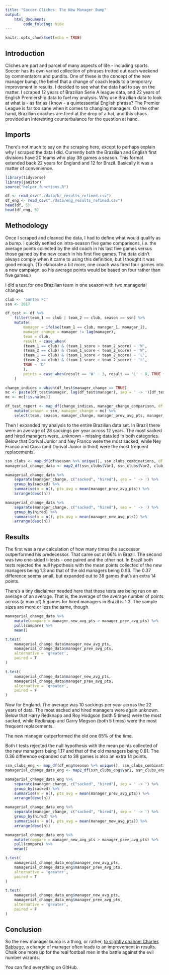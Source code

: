 ```yaml
---
title: "Soccer Cliches: The New Manager Bump"
output: 
    html_document:
        code_folding: hide
---
```


```r
knitr::opts_chunk$set(echo = TRUE)
```

## Introduction

Cliches are part and parcel of many aspects of life - including sports. Soccer has its own varied collection of phrases trotted out each weekend by commentators and pundits. One of these is the concept of the new manager bump, the belief that a change of coach  leads to a temporary improvement in results.
I decided to see what the data had to say on the matter. I scraped 12 years of Brazilian Serie A league data, and 22 years of English Premiership data to fuel my analysis. Why use Brazilian data to look at what is - as far as I know - a quintessential English phrase? The Premier League is far too sane when it comes to changing managers. On the other hand, Brazilian coaches are fired at the drop of a hat, and this chaos provided an interesting counterbalance for the question at hand.

## Imports

There's not much to say on the scraping here, except to perhaps explain why I scraped the data I did. Currently both the Brazilian and English first divisions have 20 teams who play 38 games a season. This format extended back 22 years for England and 12 for Brazil. Basically it was a matter of convenience.

```r
library(tidyverse)
library(janitor)
source("helper_functions.R")

df <- read_csv("./data/br_results_refined.csv")
df_eng <- read_csv("./data/eng_results_refined.csv")
head(df, 5)
head(df_eng, 5)
```

## Methodology

Once I scraped and cleaned the data, I had to define what would qualify as a bump. I quickly settled on intra-season five game comparisons, i.e. the average points collected by the old coach in his last five games versus those gained by the new coach in his first five games. The data didn't always comply when it came to using this definition, but I thought it was good enough. (To elaborate a bit more, one coach was fired four games into a new campaign, so his average points would be based on four rather than five games.)

I did a test for one Brazilian team in one season with two managerial changes.

```r
club <- 'Santos FC'
ssn <- 2017

df_test <- df %>%  
    filter(team_1 == club | team_2 == club, season == ssn) %>%
    mutate(
        manager = ifelse(team_1 == club, manager_1, manager_2),
        manager_change = manager != lag(manager),
        team = club,
        result = case_when(
        (team_1 == club) & (team_1_score > team_2_score) ~ 'W',
        (team_2 == club) & (team_1_score < team_2_score) ~ 'W',
        (team_1 == club) & (team_1_score < team_2_score) ~ 'L',
        (team_2 == club) & (team_1_score > team_2_score) ~ 'L',
        TRUE ~ 'D'
        ),
        points = case_when(result == 'W' ~ 3, result == 'L' ~ 0, TRUE ~ 1)
    )

change_indices = which(df_test$manager_change == TRUE)
mc <- paste(df_test$manager, lag(df_test$manager), sep = ' -> ')[df_test$manager_change == TRUE]
mc <- mc[!is.na(mc)]

df_test_report <- map_df(change_indices, manager_change_comparison, df = df_test) %>% 
    mutate(season = ssn, manager_change = mc) %>% 
    select(team, season, manager_change, manager_prev_avg_pts, manager_new_avg_pts)
```

Then I expanded my analysis to the entire Brazilian data set. In Brazil there were an average of 28 sackings per year across 12 years. The most sacked and hired managers were…unknown - missing data led in both categories. Below that Dorival Junior and Ney Franco were the most sacked, while Ney Franco and Cuca (and Dorival Junior in third) were the most frequent replacements.

```r
ssn_clubs <- map_df(df$season %>% unique(), ssn_clubs_combinations, df = df)
managerial_change_data <- map2_df(ssn_clubs$Var1, ssn_clubs$Var2, club_ssn_data, df = df)

managerial_change_data %>%
    separate(manager_change, c("sacked", "hired"), sep = ' -> ') %>%
    group_by(sacked) %>%
    summarise(n = n(), pts_avg = mean(manager_prev_avg_pts)) %>%
    arrange(desc(n))

managerial_change_data %>%
    separate(manager_change, c("sacked", "hired"), sep = ' -> ') %>%
    group_by(hired) %>%
    summarise(n = n(), pts_avg = mean(manager_new_avg_pts)) %>%
    arrange(desc(n))
```

## Results

The first was a raw calculation of how many times the successor outperformed his predecessor. That came out at 66% in Brazil. The second was two one-sided t-tests - one paired and the other not. In Brazil both tests rejected the null hypothesis with the mean points collected of the new managers being 1.3 and that of the old managers being 0.93. The 0.37 difference seems small, but expanded out to 38 games that's an extra 14 points.

There's a tiny disclaimer needed here that these tests are being run on an average of an average. That is, the average of the average number of points across (a max of) 5 games for hired managers in Brazil is 1.3. The sample sizes are more or less the same, though.

```r
managerial_change_data %>% 
    mutate(compare = manager_new_avg_pts > manager_prev_avg_pts) %>% 
    pull(compare) %>% 
    mean()

t.test(
    managerial_change_data$manager_new_avg_pts,
    managerial_change_data$manager_prev_avg_pts,
    alternative = 'greater',
    paired = T
)

t.test(
    managerial_change_data$manager_new_avg_pts,
    managerial_change_data$manager_prev_avg_pts,
    alternative = 'greater',
    paired = F
)
```

Now for England. The average was 10 sackings per year across the 22 years of data. The most sacked and hired managers were again unknown. Below that Harry Redknapp and Roy Hodgson (both 5 times) were the most sacked, while Redknapp and Garry Megson (both 5 times) were the most frequent replacements.

The new manager outperformed the old one 65% of the time. 

Both t tests rejected the null hypothesis with the mean points collected of the new managers being 1.17 and that of the old managers being 0.81. The 0.36 difference expanded out to 38 games is also an extra 14 points.

```r
ssn_clubs_eng <- map_df(df_eng$season %>% unique(), ssn_clubs_combinations, df = df_eng)
managerial_change_data_eng <- map2_df(ssn_clubs_eng$Var1, ssn_clubs_eng$Var2, club_ssn_data, df = df_eng)

managerial_change_data_eng %>%
    separate(manager_change, c("sacked", "hired"), sep = ' -> ') %>%
    group_by(sacked) %>%
    summarise(n = n(), pts_avg = mean(manager_prev_avg_pts)) %>%
    arrange(desc(n))

managerial_change_data_eng %>%
    separate(manager_change, c("sacked", "hired"), sep = ' -> ') %>%
    group_by(hired) %>%
    summarise(n = n(), pts_avg = mean(manager_new_avg_pts)) %>%
    arrange(desc(n))

managerial_change_data_eng %>% 
    mutate(compare = manager_new_avg_pts > manager_prev_avg_pts) %>% 
    pull(compare) %>% 
    mean()

t.test(
    managerial_change_data_eng$manager_new_avg_pts,
    managerial_change_data_eng$manager_prev_avg_pts,
    alternative = 'greater',
    paired = T
)

t.test(
    managerial_change_data_eng$manager_new_avg_pts,
    managerial_change_data_eng$manager_prev_avg_pts,
    alternative = 'greater',
    paired = F
)
```

## Conclusion

So the new manager bump is a thing, or rather, [to slightly channel Charles Babbage](https://www.uh.edu/engines/epi879.htm), a change of manager often leads to an improvement in results. Chalk one more up for the real football men in the battle against the evil number wizards.

You can find everything on GitHub.
